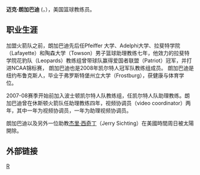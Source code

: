 {{blpunsourced|time=2015-12-28T13:22:19+00:00}}
{{roughtranslation|time=2015-12-28T13:22:19+00:00}}
{{infobox NBA Player
| name = 迈克·朗加巴迪<br>Mike Longabardi
| image = 
| width = 
| position = 助理教練
| team = 沙加緬度國王
| league = [[NBA|NBA]]
| birth_date = {{birth date and age|mf=yes|1973|2|23|}}
| birth_place = [[纽约州|纽约州]][[纽约|纽约]]
| high_school = 
| nationality = {{USA}}
| college = 弗罗斯特堡州立大学
| career_start = 2001
| career_end =
| former_teams ={{nbay|2003|start}}–{{nbay|2006|end}} [[休士頓火箭|休士頓火箭]]助理教練<br />{{nbay|2007|start}}–{{nbay|2011|end}} [[波士頓塞爾提克|波士頓塞爾提克]]助理教練<br />{{nbay|2013|start}}–{{nbay|2014|end}} [[鳳凰城太陽|鳳凰城太陽]]助理教練<br />{{nbay|2016|start}}–{{nbay|2018|end}} [[克里夫蘭騎士|克里夫蘭騎士]]助理教練<br>{{nbay|2018|start}}–{{nbay|2019|end}} [[華盛頓巫師|華盛頓巫師]]助理教練<br>{{nbay|2021|start}}– [[萨克拉门托国王|萨克拉门托国王]]助理教練
| awards = 
}}

'''迈克·朗加巴迪''' ({{lang-en|'''Mike Longabardi'''}}，{{bd|1973年|2月23日|}}），美国篮球教练员。

==职业生涯==
加盟火箭队之前，朗加巴迪先后任Pfeiffer 大学、Adelphi大学、拉斐特学院（Lafayette）和陶森大学（Towson）男子篮球助理教练七年，他效力的拉斐特学院花豹队（Leopards）教练组曾带球队赢得爱国者联盟（Patriot）冠军，并打进NCAA锦标赛， 朗加巴迪也是2008年凯尔特人冠军队教练组成员。
朗加巴迪是纽约布鲁克斯人，毕业于弗罗斯特堡州立大学（Frostburg），获健康与体育学位。

2007-08赛季开始前加入波士顿凯尔特人队教练组，任凯尔特人队助理教练。朗加巴迪曾在休斯顿火箭队任助理教练四年，视频协调员（video coordinator）两年，其中一年为视频协调员，一年为助理视频协调员。

朗加巴迪以及另外一位助教[[杰里·西奇丁|杰里·西奇丁]]（Jerry Sichting）在美國時間周日被太陽開除。

== 外部链接 ==

{{萨克拉门托国王现时球员名单}}
{{Boston Celtics 2007-08 NBA champions}}
{{Cleveland Cavaliers 2015-16 NBA champions}}

[[Category:美国篮球教练|R]]